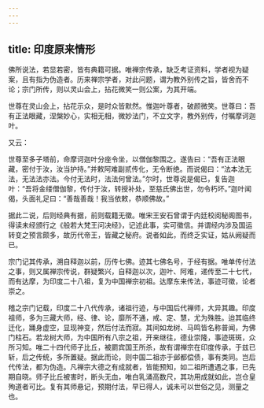```yaml
---
---
---
```

title: 印度原来情形
---




佛所说法，若显若密，皆有典籍可据。唯禅宗传承，缺乏考证资料，学者视为疑案，且有指为伪造者。历来禅宗学者，对此问题，谓为教外别传之旨，皆舍而不论；宗门所传，则以灵山会上，拈花微笑一则公案，为其开端。

世尊在灵山会上，拈花示众，是时众皆默然。惟迦叶尊者，破颜微笑。世尊曰：吾有正法眼藏，涅槃妙心，实相无相，微妙法门，不立文字，教外别传，付嘱摩诃迦叶。

又云：

世尊至多子塔前，命摩诃迦叶分座令坐，以僧伽黎围之。遂告曰：“吾有正法眼藏，密付于汝，汝当护持。”并敕阿难副贰传化，无令断绝。而说偈曰：“法本法无法，无法法亦法。今付无法时，法法何曾法。”尔时，世尊说是偈已，复告迦叶：“吾将金缕僧伽黎，传付于汝，转授补处，至慈氏佛出世，勿令朽坏。”迦叶闻偈，头面礼足曰：“善哉善哉！我当依敕，恭顺佛故。”

据此二说，后则经典有据，前则载籍无徵。唯宋王安石曾谓于内廷校阅秘阁图书，得读未经颁行之《般若大梵王问决经》，记述此事，实可徵信。并谓经内涉及国运转变之预言颇多，故历代帝王，皆藏之秘府。说者如此，而终乏实证，姑从阙疑而已。

宗门记其传承，溯自释迦以前，历传七佛。迹其七佛名号，于经有据。唯单传付法之事，则又属禅宗传说，群疑繁兴，自释迦以次，迦叶、阿难，递传至二十七代，而有达摩，为印度二十八祖，复为中国禅宗初祖。达摩东来传法，事迹可徵，论者崇之。

稽之宗门记载，印度二十八代传承，诸祖行迹，与中国后代禅师，大异其趣。印度祖师，多为三藏大师，经、律、论，靡所不通，戒、定、慧，尤为殊胜。迨其临终迁化，踊身虚空，显现神变，然后付法而寂。其间如龙树、马鸣皆名称普闻，为佛门柱石。若龙树大师，为中国所有八宗之祖，开来继往，德业崇隆，事迹斑斑，众所习知。唯二十四代师子比丘，被罽宾国王所杀，故有谓禅宗在印度传承，于兹已斩，后之传统，多所置疑。据此而论，则中国二祖亦于邺都偿债，事有类同。岂后代传法，都为伪造。凡禅宗大德之有成就者，皆能预知，如二祖所遭遇之事，已先期自晓。师子比丘被害时，断头无血，唯白乳涌高数尺，其功用成就如此，岂仓皇殉道者可比。复有其师悬记，预期付法，早已得人，诚未可以世俗之见，测量之也。